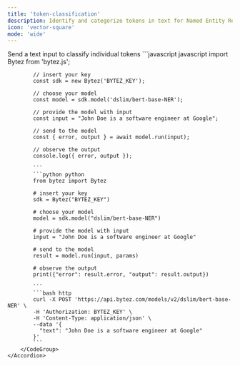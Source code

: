 ```yaml
---
title: 'token-classification'
description: Identify and categorize tokens in text for Named Entity Recognition (NER), Part-of-Speech tagging, and other NLP tasks
icon: 'vector-square'
mode: 'wide'
---
```


<AccordionGroup>
	<Accordion defaultOpen="true" title="Basic usage">
		Send a text input to classify individual tokens
		<CodeGroup>
			```javascript javascript
			import Bytez from 'bytez.js';
			
			// insert your key
			const sdk = new Bytez('BYTEZ_KEY');
			
			// choose your model
			const model = sdk.model('dslim/bert-base-NER');
			
			// provide the model with input
			const input = "John Doe is a software engineer at Google";
			
			// send to the model
			const { error, output } = await model.run(input);
			
			// observe the output
			console.log({ error, output });
			
			```
			```python python
			from bytez import Bytez
			
			# insert your key
			sdk = Bytez("BYTEZ_KEY")
			
			# choose your model
			model = sdk.model("dslim/bert-base-NER")
			
			# provide the model with input
			input = "John Doe is a software engineer at Google"
			
			# send to the model
			result = model.run(input, params)
			
			# observe the output
			print({"error": result.error, "output": result.output})
			
			```
			```bash http
			curl -X POST 'https://api.bytez.com/models/v2/dslim/bert-base-NER' \
			-H 'Authorization: BYTEZ_KEY' \
			-H 'Content-Type: application/json' \
			--data '{
			  "text": "John Doe is a software engineer at Google"
			}'
			```
		</CodeGroup>
	</Accordion>
</AccordionGroup>